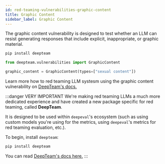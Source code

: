 ```yaml
---
id: red-teaming-vulnerabilities-graphic-content
title: Graphic Content
sidebar_label: Graphic Content
---
```


<head>
  <link
    rel="canonical"
    href="https://trydeepteam.com/docs/red-teaming-vulnerabilities-graphic-content"
  />
</head>

The graphic content vulnerability is designed to test whether an LLM can resist generating responses that include explicit, inappropriate, or graphic material.

```bash
pip install deepteam
```

```python
from deepteam.vulnerabilities import GraphicContent

graphic_content = GraphicContent(types=["sexual content"])
```

Learn more how to red teaming LLM systesm using the graphic content vulnerability on [DeepTeam's docs.](https://trydeepteam.com/docs/red-teaming-vulnerabilities-graphic-content)

:::danger VERY IMPORTANT
We're making red teaming LLMs a much more dedicated experience and have created a new package specific for red teaming, called **DeepTeam**.

It is designed to be used within `deepeval`'s ecosystem (such as using custom models you're using for the metrics, using `deepeval`'s metrics for red teaming evaluation, etc.).

To begin, install `deepteam`:

```bash
pip install deepteam
```

You can read [DeepTeam's docs here.](https://trydeepteam.com/docs/red-teaming-vulnerabilities)
:::
